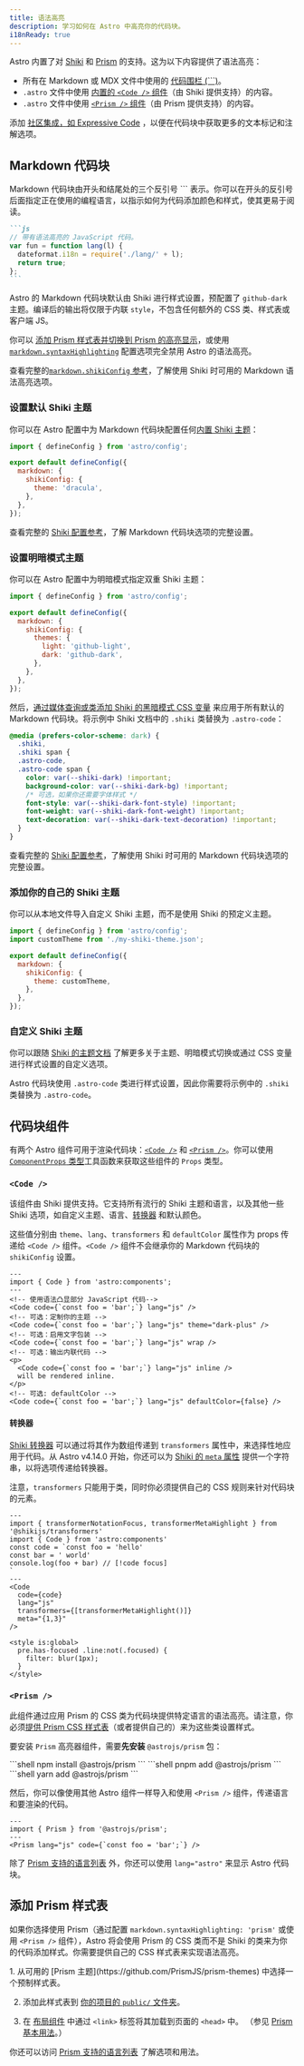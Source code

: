```yaml
---
title: 语法高亮
description: 学习如何在 Astro 中高亮你的代码块。
i18nReady: true
---
```


Astro 内置了对 [Shiki](https://shiki.style/) 和 [Prism](https://prismjs.com/) 的支持。这为以下内容提供了语法高亮：

- 所有在 Markdown 或 MDX 文件中使用的 [代码围栏 (\`\`\`)](#markdown-代码块)。
- `.astro` 文件中使用 [内置的 `<Code />` 组件](#code-)（由 Shiki 提供支持）的内容。
- `.astro` 文件中使用 [`<Prism />` 组件](#prism-)（由 Prism 提供支持）的内容。

添加 [社区集成，如 Expressive Code](https://astro.build/integrations/?search=syntax+highlight) ，以便在代码块中获取更多的文本标记和注解选项。

## Markdown 代码块

Markdown 代码块由开头和结尾处的三个反引号 \`\`\` 表示。你可以在开头的反引号后面指定正在使用的编程语言，以指示如何为代码添加颜色和样式，使其更易于阅读。

``````markdown
```js
// 带有语法高亮的 JavaScript 代码。
var fun = function lang(l) {
  dateformat.i18n = require('./lang/' + l);
  return true;
};
```
``````

Astro 的 Markdown 代码块默认由 Shiki 进行样式设置，预配置了 `github-dark` 主题。编译后的输出将仅限于内联 `style`，不包含任何额外的 CSS 类、样式表或客户端 JS。

你可以 [添加 Prism 样式表并切换到 Prism 的高亮显示](#添加-prism-样式表)，或使用 [`markdown.syntaxHighlighting`](/zh-cn/reference/configuration-reference/#markdownsyntaxhighlight) 配置选项完全禁用 Astro 的语法高亮。

<ReadMore>查看完整的[`markdown.shikiConfig` 参考](/zh-cn/reference/configuration-reference/#markdownshikiconfig)，了解使用 Shiki 时可用的 Markdown 语法高亮选项。</ReadMore>

### 设置默认 Shiki 主题

你可以在 Astro 配置中为 Markdown 代码块配置任何[内置 Shiki 主题](https://shiki.style/themes)：

```js title="astro.config.mjs" {6}
import { defineConfig } from 'astro/config';

export default defineConfig({
  markdown: {
    shikiConfig: {
      theme: 'dracula',
    },
  },
});
```
<ReadMore>查看完整的 [Shiki 配置参考](/zh-cn/reference/configuration-reference/#markdownshikiconfig)，了解 Markdown 代码块选项的完整设置。</ReadMore>

### 设置明暗模式主题

你可以在 Astro 配置中为明暗模式指定双重 Shiki 主题：

```js title="astro.config.mjs" {6-9}
import { defineConfig } from 'astro/config';

export default defineConfig({
  markdown: {
    shikiConfig: {
      themes: {
        light: 'github-light',
        dark: 'github-dark',
      },
    },
  },
});
```

然后，[通过媒体查询或类添加 Shiki 的黑暗模式 CSS 变量](https://shiki.style/guide/dual-themes#query-based-dark-mode) 来应用于所有默认的 Markdown 代码块。将示例中 Shiki 文档中的 `.shiki` 类替换为 `.astro-code`：

```css title="src/styles/global.css" del={2,3} ins={4,5}
@media (prefers-color-scheme: dark) {
  .shiki,
  .shiki span {
  .astro-code,
  .astro-code span {
    color: var(--shiki-dark) !important;
    background-color: var(--shiki-dark-bg) !important;
    /* 可选，如果你还需要字体样式 */
    font-style: var(--shiki-dark-font-style) !important;
    font-weight: var(--shiki-dark-font-weight) !important;
    text-decoration: var(--shiki-dark-text-decoration) !important;
  }
}
```

<ReadMore>查看完整的 [Shiki 配置参考](/zh-cn/reference/configuration-reference/#markdownshikiconfig)，了解使用 Shiki 时可用的 Markdown 代码块选项的完整设置。</ReadMore>

### 添加你的自己的 Shiki 主题

你可以从本地文件导入自定义 Shiki 主题，而不是使用 Shiki 的预定义主题。

```js title="astro.config.mjs" ins={2,7}
import { defineConfig } from 'astro/config';
import customTheme from './my-shiki-theme.json';

export default defineConfig({
  markdown: {
    shikiConfig: { 
      theme: customTheme,
    },
  },
});
```

### 自定义 Shiki 主题

你可以跟随 [Shiki 的主题文档](https://shiki.style/themes) 了解更多关于主题、明暗模式切换或通过 CSS 变量进行样式设置的自定义选项。

Astro 代码块使用 `.astro-code` 类进行样式设置，因此你需要将示例中的 `.shiki` 类替换为 `.astro-code`。

## 代码块组件

有两个 Astro 组件可用于渲染代码块：[`<Code />`](#code-) 和 [`<Prism />`](#prism-)。你可以使用 [`ComponentProps` 类型](/zh-cn/guides/typescript/#componentprops-类型)工具函数来获取这些组件的 `Props` 类型。

### `<Code />`

该组件由 Shiki 提供支持。它支持所有流行的 Shiki 主题和语言，以及其他一些 Shiki 选项，如自定义主题、语言、[转换器](#转换器) 和默认颜色。

这些值分别由 `theme`、`lang`、`transformers` 和 `defaultColor` 属性作为 props 传递给 `<Code />` 组件。`<Code />` 组件不会继承你的 Markdown 代码块的 `shikiConfig` 设置。

```astro 'theme="dark-plus"' /wrap\b/ /(inline) \/>/ 'defaultColor={false}'
---
import { Code } from 'astro:components';
---
<!-- 使用语法凸显部分 JavaScript 代码-->
<Code code={`const foo = 'bar';`} lang="js" />
<!-- 可选：定制你的主题 -->
<Code code={`const foo = 'bar';`} lang="js" theme="dark-plus" />
<!-- 可选：启用文字包装 -->
<Code code={`const foo = 'bar';`} lang="js" wrap />
<!-- 可选：输出内联代码 -->
<p>
  <Code code={`const foo = 'bar';`} lang="js" inline />
  will be rendered inline.
</p>
<!-- 可选: defaultColor -->
<Code code={`const foo = 'bar';`} lang="js" defaultColor={false} />
```

#### 转换器

<p><Since v="4.11.0" /></p>

[Shiki 转换器](https://shiki.tmrs.site/packages/transformers#shikijs-transformers) 可以通过将其作为数组传递到 `transformers` 属性中，来选择性地应用于代码。从 Astro v4.14.0 开始，你还可以为 [Shiki 的 `meta` 属性](https://shiki.style/guide/transformers#meta) 提供一个字符串，以将选项传递给转换器。

注意，`transformers` 只能用于类，同时你必须提供自己的 CSS 规则来针对代码块的元素。

```astro title="src/pages/index.astro" {12-13}
---
import { transformerNotationFocus, transformerMetaHighlight } from '@shikijs/transformers'
import { Code } from 'astro:components'
const code = `const foo = 'hello'
const bar = ' world'
console.log(foo + bar) // [!code focus]
`
---
<Code
  code={code}
  lang="js"
  transformers={[transformerMetaHighlight()]}
  meta="{1,3}"
/>
  
<style is:global>
  pre.has-focused .line:not(.focused) {
    filter: blur(1px);
  }
</style>
```

### `<Prism />`

此组件通过应用 Prism 的 CSS 类为代码块提供特定语言的语法高亮。请注意，你必须[提供 Prism CSS 样式表](#添加-prism-样式表)（或者提供自己的）来为这些类设置样式。

要安装 `Prism` 高亮器组件，需要**先安装** `@astrojs/prism` 包：

<PackageManagerTabs>
  <Fragment slot="npm">
  ```shell
  npm install @astrojs/prism
  ```
  </Fragment>
  <Fragment slot="pnpm">
  ```shell
  pnpm add @astrojs/prism
  ```
  </Fragment>
  <Fragment slot="yarn">
  ```shell
  yarn add @astrojs/prism
  ```
  </Fragment>
</PackageManagerTabs>

然后，你可以像使用其他 Astro 组件一样导入和使用 `<Prism />` 组件，传递语言和要渲染的代码。

```astro
---
import { Prism } from '@astrojs/prism';
---
<Prism lang="js" code={`const foo = 'bar';`} />
```

除了 [Prism 支持的语言列表](https://prismjs.com/#supported-languages) 外，你还可以使用 `lang="astro"` 来显示 Astro 代码块。

## 添加 Prism 样式表

如果你选择使用 Prism（通过配置 `markdown.syntaxHighlighting: 'prism'` 或使用 `<Prism />` 组件），Astro 将会使用 Prism 的 CSS 类而不是 Shiki 的类来为你的代码添加样式。你需要提供自己的 CSS 样式表来实现语法高亮。

<Steps>
1. 从可用的 [Prism 主题](https://github.com/PrismJS/prism-themes) 中选择一个预制样式表。

2. 添加此样式表到 [你的项目的 `public/` 文件夹](/zh-cn/basics/project-structure/#public)。

3. 在 [布局组件](/zh-cn/basics/layouts/) 中通过 `<link>` 标签将其加载到页面的 `<head>` 中。 （参见 [Prism 基本用法](https://prismjs.com/#basic-usage)。）
</Steps>

你还可以访问 [Prism 支持的语言列表](https://prismjs.com/#supported-languages) 了解选项和用法。
